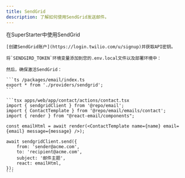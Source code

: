 ```yaml
---
title: SendGrid
description: 了解如何使用SendGrid发送邮件。
---
```


在SuperStarter中使用SendGrid

<Steps>
  <Step title="创建SendGrid账户">

    [创建SendGrid账户](https://login.twilio.com/u/signup)并获取API密钥。

  </Step>
  <Step title="添加环境变量">

    将`SENDGIRD_TOKEN`环境变量添加到您的.env.local文件以及部署环境中：

    然后，确保激活SendGrid：

    ```ts /packages/email/index.ts
    export * from './providers/sendgrid';
    ```

  </Step>
  <Step title="发送邮件">

    ```tsx apps/web/app/contact/actions/contact.tsx
    import { sendgridClient } from '@repo/email';
    import { ContactTemplate } from '@repo/email/emails/contact';
    import { render } from "@react-email/components";

    const emailHtml = await render(<ContactTemplate name={name} email={email} message={message} />);

    await sendgridClient.send({
        from: 'sender@acme.com',
        to: 'recipient@acme.com',
        subject: '邮件主题',
        react: emailHtml,
    });
    ```

  </Step>
</Steps>